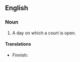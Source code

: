 ==English==

===Noun===
{{en-noun|head=[[judicial]] [[day]]}}

# {{lb|en|legal}} A day on which a court is open.

====Translations====
{{trans-top|day on which a court is open}}
* Finnish: {{t|fi|istuntopäivä}}
{{trans-mid}}
{{trans-bottom}}